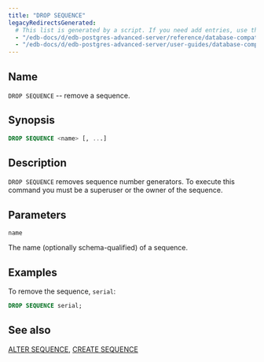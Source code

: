 ```yaml
---
title: "DROP SEQUENCE"
legacyRedirectsGenerated:
  # This list is generated by a script. If you need add entries, use the `legacyRedirects` key.
  - "/edb-docs/d/edb-postgres-advanced-server/reference/database-compatibility-for-oracle-developers-reference-guide/9.6/Database_Compatibility_for_Oracle_Developers_Reference_Guide.1.070.html"
  - "/edb-docs/d/edb-postgres-advanced-server/user-guides/database-compatibility-for-oracle-developers-guide/9.5/Database_Compatibility_for_Oracle_Developers_Guide.1.096.html"
---
```


<div id="drop_sequence" class="registered_link"></div>

## Name

`DROP SEQUENCE` -- remove a sequence.

## Synopsis

```sql
DROP SEQUENCE <name> [, ...]
```

## Description

`DROP SEQUENCE` removes sequence number generators. To execute this command you must be a superuser or the owner of the sequence.

## Parameters

`name`

 The name (optionally schema-qualified) of a sequence.

## Examples

To remove the sequence, `serial`:

```sql
DROP SEQUENCE serial;
```

## See also

[ALTER SEQUENCE](10_alter_sequence/#alter_sequence), [CREATE SEQUENCE](34_create_sequence/#create_sequence)
